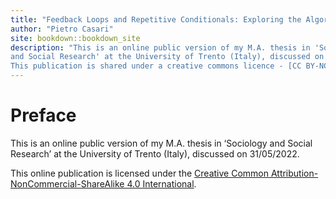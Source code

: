 ```yaml
--- 
title: "Feedback Loops and Repetitive Conditionals: Exploring the Algorave Musicking Network Organisation"
author: "Pietro Casari"
site: bookdown::bookdown_site
description: "This is an online public version of my M.A. thesis in 'Sociology
and Social Research' at the University of Trento (Italy), discussed on 31/05/2022.
This publication is shared under a creative commons licence - [CC BY-NC-SA 4.0 - Attribution-NonCommercial-ShareAlike 4.0 International](https://creativecommons.org/licenses/by-nc-sa/4.0/legalcode)."
---
```







# Preface {-}


This is an online public version of my M.A. thesis in 'Sociology
and Social Research' at the University of Trento (Italy), discussed on 31/05/2022.


This online publication is licensed under the [Creative Common Attribution-NonCommercial-ShareAlike 4.0 International](https://creativecommons.org/licenses/by-nc-sa/4.0/legalcode).
